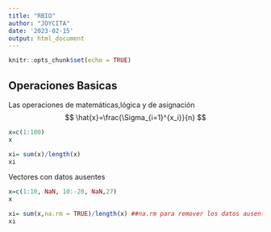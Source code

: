 ```yaml
---
title: "RBIO"
author: "JOYCITA"
date: '2023-02-15'
output: html_document
---
```


```r
knitr::opts_chunk$set(echo = TRUE)
```

## Operaciones Basicas
Las operaciones de matemáticas,lógica y de asignación
$$
\hat{x}=\frac{\Sigma_{i=1}^{x_i}}{n}
$$

```r
x=c(1:100)
x
```
```r
xi= sum(x)/length(x)
xi
```
Vectores con datos ausentes 
```r
x=c(1:10, NaN, 10:-20, NaN,27)
x
```
```r
xi= sum(x,na.rm = TRUE)/length(x) ##na.rm para remover los datos ausentes, si pongo la condición FALSE me sale NaN porque no me remueve los datos. 
xi
```




